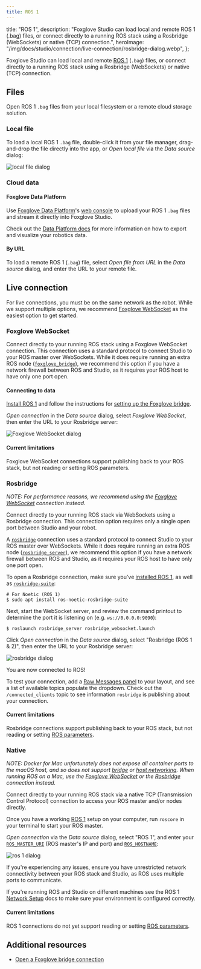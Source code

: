 ```yaml
---
title: ROS 1
---
```


  title: "ROS 1",
  description:
    "Foxglove Studio can load local and remote ROS 1 (.bag) files, or connect directly to a running ROS stack using a Rosbridge (WebSockets) or native (TCP) connection.",
  heroImage: "/img/docs/studio/connection/live-connection/rosbridge-dialog.webp",
};

Foxglove Studio can load local and remote [ROS 1](/tutorials/installing-ros1-on-ubuntu) (`.bag`) files, or connect directly to a running ROS stack using a Rosbridge (WebSockets) or native (TCP) connection.

## Files

Open ROS 1 `.bag` files from your local filesystem or a remote cloud storage solution.

### Local file

To load a local ROS 1 `.bag` file, double-click it from your file manager, drag-and-drop the file directly into the app, or _Open local file_ via the _Data source_ dialog:

![local file dialog](/img/docs/studio/connection/local-file/dialog.webp)

### Cloud data

#### Foxglove Data Platform

Use [Foxglove Data Platform](/data-platform)'s [web console](https://console.foxglove.dev) to upload your ROS 1 `.bag` files and stream it directly into Foxglove Studio.

Check out the [Data Platform docs](/docs/data-platform/exporting-and-visualizing-data) for more information on how to export and visualize your robotics data.

#### By URL

To load a remote ROS 1 (`.bag`) file, select _Open file from URL_ in the _Data source_ dialog, and enter the URL to your remote file.

<CorsDirections />

## Live connection

For live connections, you must be on the same network as the robot. While we support multiple options, we recommend [Foxglove WebSocket](#foxglove-websocket) as the easiest option to get started.

### Foxglove WebSocket

Connect directly to your running ROS stack using a Foxglove WebSocket connection. This connection uses a standard protocol to connect Studio to your ROS master over WebSockets. While it does require running an extra ROS node ([`foxglove_bridge`](https://index.ros.org/p/foxglove_bridge/)), we recommend this option if you have a network firewall between ROS and Studio, as it requires your ROS host to have only one port open.

#### Connecting to data

[Install ROS 1](/tutorials/installing-ros1-on-ubuntu) and follow the instructions for [setting up the Foxglove bridge](/docs/studio/connection/using-foxglove-bridge).

_Open connection_ in the _Data source_ dialog, select _Foxglove WebSocket_, then enter the URL to your Rosbridge server:

![Foxglove WebSocket dialog](/img/docs/studio/connection/live-connection/foxglove-websocket-dialog.webp)

<FoxgloveWebSocketResetDirections />

#### Current limitations

Foxglove WebSocket connections support publishing back to your ROS stack, but not reading or setting ROS parameters.

### Rosbridge

_NOTE: For performance reasons, we recommend using the [Foxglove WebSocket](#foxglove-websocket) connection instead._

Connect directly to your running ROS stack via WebSockets using a Rosbridge connection. This connection option requires only a single open port between Studio and your robot.

A [`rosbridge`](https://wiki.ros.org/rosbridge_suite) connection uses a standard protocol to connect Studio to your ROS master over WebSockets. While it does require running an extra ROS node ([`rosbridge_server`](https://wiki.ros.org/rosbridge_server)), we recommend this option if you have a network firewall between ROS and Studio, as it requires your ROS host to have only one port open.

To open a Rosbridge connection, make sure you’ve [installed ROS 1](/tutorials/installing-ros1-on-ubuntu), as well as [`rosbridge-suite`](https://github.com/RobotWebTools/rosbridge_suite):

```shell
# For Noetic (ROS 1)
$ sudo apt install ros-noetic-rosbridge-suite
```

Next, start the WebSocket server, and review the command printout to determine the port it is listening on (e.g. `ws://0.0.0.0:9090`):

```shell
$ roslaunch rosbridge_server rosbridge_websocket.launch
```

Click _Open connection_ in the _Data source_ dialog, select "Rosbridge (ROS 1 & 2)", then enter the URL to your Rosbridge server:

![rosbridge dialog](/img/docs/studio/connection/live-connection/rosbridge-dialog.webp)

You are now connected to ROS!

To test your connection, add a [Raw Messages panel](/docs/studio/panels/raw-messages) to your layout, and see a list of available topics populate the dropdown. Check out the `/connected_clients` topic to see information `rosbridge` is publishing about your connection.

#### Current limitations

Rosbridge connections support publishing back to your ROS stack, but not reading or setting [ROS parameters](https://github.com/foxglove/studio/issues/1662).

### Native

<DesktopAppOnlyBadge />

_NOTE: Docker for Mac unfortunately does not expose all container ports to the macOS host, and so does not support [bridge](https://docs.docker.com/docker-for-mac/networking/#there-is-no-docker0-bridge-on-macos) or [host networking](https://docs.docker.com/network/host/). When running ROS on a Mac, use the [Foxglove WebSocket](#foxglove-websocket) or the [Rosbridge](#rosbridge) connection instead._

Connect directly to your running ROS stack via a native TCP (Transmission Control Protocol) connection to access your ROS master and/or nodes directly.

Once you have a working [ROS 1](/tutorials/installing-ros1-on-ubuntu) setup on your computer, run `roscore` in your terminal to start your ROS master.

_Open connection_ via the _Data source_ dialog, select "ROS 1", and enter your [`ROS_MASTER_URI`](https://wiki.ros.org/ROS/EnvironmentVariables#ROS_MASTER_URI) (ROS master's IP and port) and [`ROS_HOSTNAME`](https://wiki.ros.org/ROS/EnvironmentVariables#ROS_IP.2FROS_HOSTNAME):

![ros 1 dialog](/img/docs/studio/connection/live-connection/ros1-dialog.webp)

If you're experiencing any issues, ensure you have unrestricted network connectivity between your ROS stack and Studio, as ROS uses multiple ports to communicate.

If you're running ROS and Studio on different machines see the ROS 1 [Network Setup](http://wiki.ros.org/ROS/NetworkSetup) docs to make sure your environment is configured correctly.

#### Current limitations

ROS 1 connections do not yet support reading or setting [ROS parameters](https://github.com/foxglove/studio/issues/1662).

## Additional resources

- [Open a Foxglove bridge connection](/blog/announcing-the-new-foxglove-bridge-for-live-ros-data)
